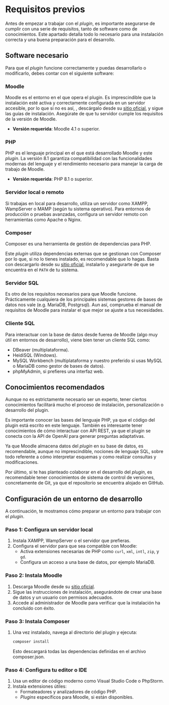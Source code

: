# Requisitos previos

Antes de empezar a trabajar con el _plugin_, es importante asegurarse de
cumplir con una serie de requisitos, tanto de software como de
conocimientos. Este apartado detalla todo lo necesario para una
instalación correcta y una buena preparación para el desarrollo.

## Software necesario

Para que el _plugin_ funcione correctamente y puedas desarrollarlo o
modificarlo, debes contar con el siguiente software:

### Moodle

Moodle es el entorno en el que opera el plugin. Es imprescindible que la
instalación esté activa y correctamente configurada en un servidor
accesible, por lo que si no es así, , descárgalo desde su
[sitio oficial](https://moodle.org/), y sigue las guías de instalación.
Asegúrate de que tu servidor cumple los requisitos de la versión de
Moodle.

- **Versión requerida**: Moodle 4.1 o superior.

### PHP

PHP es el lenguaje principal en el que está desarrollado Moodle y este
_plugin_. La versión 8.1 garantiza compatibilidad con las
funcionalidades modernas del lenguaje y el rendimiento necesario para
manejar la carga de trabajo de Moodle.

- **Versión requerida**: PHP 8.1 o superior.

### Servidor local o remoto

Si trabajas en local para desarrollo, utiliza un servidor como XAMPP,
WampServer o MAMP (según tu sistema operativo). Para entornos de
producción o pruebas avanzadas, configura un servidor remoto con
herramientas como Apache o Nginx.

### Composer

Composer es una herramienta de gestión de dependencias para PHP.

Este _plugin_ utiliza dependencias externas que se gestionan con
Composer por lo que, si no lo tienes instalado, es recomendable que lo
hagas. Basta con descargarlo desde su
[sitio oficial](https://getcomposer.org/), instalarlo y asegurarte de
que se encuentra en el `PATH` de tu sistema.

### Servidor SQL

Es otro de los requisitos necesarios para que Moodle funcione.
Prácticamente cualquiera de los principales sistemas gestores de bases
de datos nos vale (e.g. MariaDB, Postgrsql). Aun así, comprueba el
manual de requisitos de Moodle para instalar el que mejor se ajuste a
tus necesidades.

### Cliente SQL

Para interactuar con la base de datos desde fuerea de Moodle (algo muy
útil en entornos de desarrollo), viene bien tener un cliente SQL como:

- DBeaver (multiplataforma).
- HeidiSQL (Windows).
- MySQL Workbench (multiplataforma y nuestro preferido si usas MySQL o
  MariaDB como gestor de bases de datos).
- phpMyAdmin, si prefieres una interfaz web.

## Conocimientos recomendados

Aunque no es estrictamente necesario ser un experto, tener ciertos
conocimientos facilitará mucho el proceso de instalación,
personalización o desarrollo del plugin.

Es importante conocer las bases del lenguaje PHP, ya que el código del
plugin está escrito en este lenguaje. También es interesante tener
conocimientos de cómo interactuar con API REST, ya que el plugin se
conecta con la API de OpenAI para generar preguntas adaptativas.

Ya que Moodle almacena datos del _plugin_ en su base de datos, es
recomendable, aunque no imprescindible, nociones de lenguaje SQL, sobre
todo referente a cómo interpretar esquemas y como realizar consultas y
modificaciones.

Por último, si te has planteado colaborar en el desarrollo del _plugin_,
es recomendable tener conocimientos de sistema de control de versiones,
concretamente de Git, ya que el repositorio se encuentra alojado en
GitHub.

## Configuración de un entorno de desarrollo

A continuación, te mostramos cómo preparar un entorno para trabajar con
el _plugin_.

### Paso 1: Configura un servidor local

1. Instala XAMPP, WampServer o el servidor que prefieras.
2. Configura el servidor para que sea compatible con Moodle:
   - Activa extensiones necesarias de PHP como `curl`, `xml`, `intl`,
     `zip`, y `gd`.
   - Configura un acceso a una base de datos, por ejemplo MariaDB.

### Paso 2: Instala Moodle

1. Descarga Moodle desde su [sitio oficial](https://moodle.org/).
2. Sigue las instrucciones de instalación, asegurándote de crear una
   base de datos y un usuario con permisos adecuados.
3. Accede al administrador de Moodle para verificar que la instalación
   ha concluido con éxito.

### Paso 3: Instala Composer

1. Una vez instalado, navega al directorio del plugin y ejecuta:
   ```bash
   composer install
   ```
   Esto descargará todas las dependencias definidas en el archivo composer.json.

### Paso 4: Configura tu editor o IDE

1. Usa un editor de código moderno como Visual Studio Code o PhpStorm.
2. Instala extensiones útiles:
   - Formateadores y analizadores de código PHP.
   - _Plugins_ específicos para Moodle, si están disponibles.
